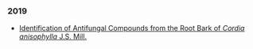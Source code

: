 ### 2019

* [Identification of Antifungal Compounds from the Root Bark of *Cordia anisophylla* J.S. Mill.](https://doi.org/10.21577/0103-5053.20180221)
